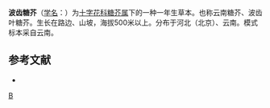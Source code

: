 {{Speciesbox
| genus = Erysimum
| species = macilentum 
| authority = Bunge
| synonyms = 
* ''Erysimum yunnanense''
* ''Erysimum sinuatum'' (Franch.) [[Hand.-Mazz.|Hand.-Mazz.]], 1949
* ''Erysimum cheiranthoides'' var. ''sinuatum''
}}

'''波齿糖芥'''（[[学名|学名]]：{{lang|la|'''''Erysimum macilentum'''''}}）为[[十字花科|十字花科]][[糖芥属|糖芥属]]下的一种一年生草本。也称云南糖芥、波齿叶糖芥。生长在路边、山坡，海拔500米以上。分布于河北（北京）、云南。模式标本采自云南。


== 参考文献 ==
{{refbegin}}
* {{CPNI| zh=粗梗糖芥 | id=184-16064 | binomial=Erysimum repandum | authority=L. | var= | accessdate=2013-01-18}}
{{refend}}

{{Taxonbar}}

[[Category:糖芥属|B]]


{{plant-stub}}